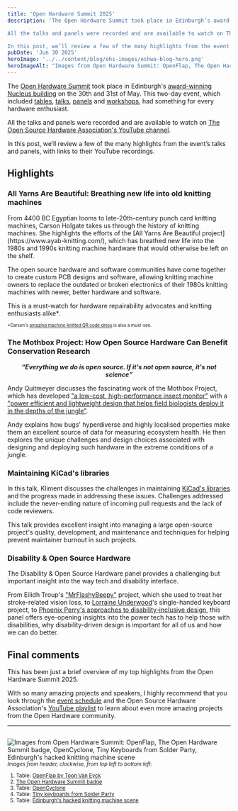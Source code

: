 ```yaml
---
title: 'Open Hardware Summit 2025'
description: 'The Open Hardware Summit took place in Edinburgh’s award-winning Nucleus building on the 30th and 31st of May. This two-day event, which included tables, talks, panels and workshops, had something for every hardware enthusiast.

All the talks and panels were recorded and are available to watch on The Open Source Hardware Association’s YouTube channel.

In this post, we’ll review a few of the many highlights from the event’s talks and panels, with links to their YouTube recordings.'
pubDate: 'Jun 30 2025'
heroImage: '../../content/blog/ohs-images/oshwa-blog-hero.png'
heroImageAlt: "Images from Open Hardware Summit: OpenFlap, The Open Hardware Summit badge, OpenCyclone, Tiny Keyboards from Solder Party, Edinburgh's hacked knitting machine scene"
---
```


The [Open Hardware Summit](https://2025.oshwa.org/) took place in Edinburgh's [award-winning Nucleus building](https://www.ribaj.com/buildings/riba-awards-2025-rias-scotland-nucleus-building-university-of-edinburgh-sheppard-robson-education) on the 30th and 31st of May. This two-day event, which included [tables](https://2025.oshwa.org/tables/), [talks](https://2025.oshwa.org/talks/), [panels](https://2025.oshwa.org/panels/) and [workshops](https://2025.oshwa.org/workshops/), had something for every hardware enthusiast.

All the talks and panels were recorded and are available to watch on [The Open Source Hardware Association's YouTube channel](https://www.youtube.com/@OpenSourceHardware/videos).

In this post, we’ll review a few of the many highlights from the event’s talks and panels, with links to their YouTube recordings.

## Highlights

### All Yarns Are Beautiful: Breathing new life into old knitting machines
<YouTube id="QZnsSc_mTG0" title="All Yarns Are Beautiful: Breathing new life into old knitting machines" />
From 4400 BC Egyptian looms to late-20th-century punch card knitting machines, Carson Holgate takes us through the history of knitting machines. She highlights the efforts of the [All Yarns Are Beautiful project](https://www.ayab-knitting.com/), which has breathed new life into the 1980s and 1990s knitting machine hardware that would otherwise be left on the shelf.

The open source hardware and software communities have come together to create custom PCB designs and software, allowing knitting machine owners to replace the outdated or broken electronics of their 1980s knitting machines with newer, better hardware and software.

This is a must-watch for hardware repairability advocates and knitting enthusiasts alike*.

<sup><sup>*Carson's [amazing machine-knitted QR code dress](https://youtu.be/TdwTAnO4Qyg) is also a must-see.</sup></sup>

### The Mothbox Project: How Open Source Hardware Can Benefit Conservation Research
<YouTube id="MYUqxPdN3h8" />

<center><b><i><q>Everything we do is open source. If it's not open source, it's not science</q></i></b></center>

Andy Quitmeyer discusses the fascinating work of the Mothbox Project, which has developed ["a low-cost, high-performance insect monitor"](https://digital-naturalism-laboratories.github.io/Mothbox/) with a ["power efficient and lightweight design that helps field biologists deploy it in the depths of the jungle"](https://digital-naturalism-laboratories.github.io/Mothbox/).

Andy explains how bugs' hyperdiverse and highly localised properties make them an excellent source of data for measuring ecosystem health. He then explores the unique challenges and design choices associated with designing and deploying such hardware in the extreme conditions of a jungle.

### Maintaining KiCad's libraries
<YouTube id="UI5epXE5EIo" />

In this talk, Kliment discusses the challenges in maintaining [KiCad's libraries](https://kicad.github.io/) and the progress made in addressing these issues. Challenges addressed include the never-ending nature of incoming pull requests and the lack of code reviewers.

This talk provides excellent insight into managing a large open-source project's quality, development, and maintenance and techniques for helping prevent maintainer burnout in such projects.

### Disability & Open Source Hardware
<YouTube id="EaQgNXiYz8k" />

The Disability & Open Source Hardware panel provides a challenging but important insight into the way tech and disability interface.

From Eilidh Troup's ["MrFlashyBeepy"](https://github.com/Watty-Git/mrflashybeepy) project, which she used to treat her stroke-related vision loss, to [Lorraine Underwood](https://lorraine.mcunderwood.org/)'s single-handed keyboard project, to [Phoenix Perry's approaches to disability-inclusive design](https://phoenixperry.com/research.html), this panel offers eye-opening insights into the power tech has to help those with disabilities, why disability-driven design is important for all of us and how we can do better.

## Final comments

This has been just a brief overview of my top highlights from the Open Hardware Summit 2025.

With so many amazing projects and speakers, I highly recommend that you look through the [event schedule](https://2025.oshwa.org/schedule/) and the Open Source Hardware Association's [YouTube playlist](https://www.youtube.com/playlist?list=PLN2I5IwhHQ4qhEqAuk_MD0JZDzbTyWRXd) to learn about even more amazing projects from the Open Hardware community.

---

<sub><sub><sub><sub><pre></pre></sub></sub></sub></sub>
<Image src={heroImage} alt="Images from Open Hardware Summit: OpenFlap, The Open Hardware Summit badge, OpenCyclone, Tiny Keyboards from Solder Party, Edinburgh's hacked knitting machine scene" />
<small>*Images from header, clockwise, from top left to bottom left:*</small>
<small>
1. Table: [OpenFlap by Toon Van Eyck](https://github.com/ToonVanEyck/OpenFlap)
2. [The Open Hardware Summit badge](https://www.hackster.io/00legendary/open-hardware-summit-badge-2025-941ee3)
3. Table: [OpenCyclone](https://lionsanguinette.de/is-transition-for-sale_projekt-copy/)
4. Table: [Tiny keyboards from Solder Party](https://www.solder.party/)
5. Table: [Edinburgh's hacked knitting machine scene](https://2025.oshwa.org/tables/030-knitting/)
</small>